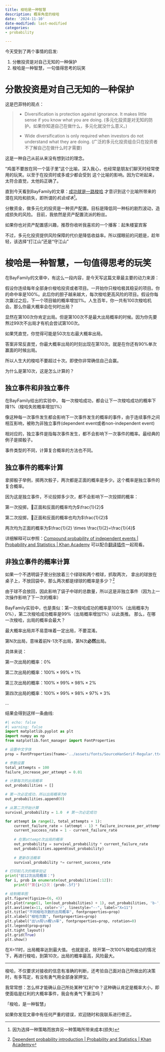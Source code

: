 ```yaml
---
title: 梭哈是一种智慧
description: 概率角度的梭哈
date: '2024-11-10'
date-modified: last-modified
categories:
- probability

---
```


今天受到了两个事情的启发:

1. 分散投资是对自己无知的一种保护
2. 梭哈是一种智慧，一句值得思考的玩笑


# 分散投资是对自己无知的一种保护

这是巴菲特的观点：

> - Diversification is protection against ignorance. It makes little sense if you know what you are doing.
> (多元化投资是对无知的防护。如果你知道自己在做什么，多元化就没什么意义。)
> 
> - Wide diversification is only required when investors do not understand what they are doing.
> (广泛的多元化投资组合只在投资者不了解自己在做什么时才需要)


这是一种自己从前从来没有想到过的理念。

“鸡蛋不要放在同一个篮子里”这个比喻，深入我心，也经常是朋友们聊天时经常使用的玩笑。以至于在投资时或多或少都会受到
这个比喻的影响。因为它听起来，太符合直觉，太他妈正确了。

直到今天看到BayFamily的文章：[成功就是一路梭哈](https://mp.weixin.qq.com/s/5vFS7B7oR_09R8vch69j-w)
才意识到这个比喻所带来的潜在风险和损失，即所谓的*机会成本*^[因为选择一种策略而放弃另一种策略所带来成本(损失)]。


分散资金，做多元化的投资是一种资产配置。目标是降低同一种标的剧烈波动，造成损失的风险。
目前，我依然是资产配置流派的粉丝。

::: {.callout-tip title="Bonus"}
如果你也对资产配置感兴趣，推荐你收听我喜欢的一个播客：起朱楼宴宾客
:::

不过，多元化投资提供风险保障的代价是降低收益率。所以摆眼前的问题是，趁年轻，该选择“打江山”还是“守江山”


# 梭哈是一种智慧，一句值得思考的玩笑

在BayFamily的文章中，有这么一段内容，是今天写这篇文章最主要的动力来源：

::: {.callout}
假设你连续每年全部身价梭哈投资或者项目。一开始你只梭哈极其稳妥的项目。你的命中率是100%。此后你的胆子越来越大，每次梭哈更高风险的项目。假设你每次赢过之后，下一个项目输的概率增加1%。人生百年，你一共有100次梭哈机会。那么你最大概率会在何时出局？

显然在第100次你肯定出局。但是第100次不是最大出局概率的时候。因为你先要熬过99次不出局才有机会尝试第100次。

如果凭直觉，你觉得可能是50次左右最大概率出局。

答案非常反直觉，你最大概率出局的时刻出现在第10次。就是在你还有90%单次赢面的时候出局。

所以人生大的梭哈不要超过十次。即使你非常确信自己会赢。
:::

为什么是第10次，这是怎么计算的？

## 独立事件和非独立事件

在BayFamily给出的实验中， 每一次梭哈成功，都会让下一次梭哈成功的概率下降1%（梭哈失败概率增加1%）

像这种每一次事件发生都会影响下一次事件发生的概率的事件，由于连续事件之间相互影响，被称为非独立事件(dependent event或者non-independent event)

相对应的，独立事件是指每次事件发生，都不会影响下一次事件的概率。最经典的例子是掷骰子。

事件类型的不同，计算复合概率的方法也不同。

## 独立事件的概率计算

拿掷骰子举例，掷两次骰子，两次都是正面的概率是多少。这个概率是独立事件的复合概率。

因为这是独立事件，不论投掷多少次，都不会影响下一次投掷的概率：

第一次投掷，🎲正面和反面的概率均为$\frac{1}{2}$ 

第二次投掷，🎲正面和反面的概率也均为$\frac{1}{2}$ 

两次均为正面的概率为$\frac{1}{2} \times \frac{1}{2}=\frac{1}{4}$

::: {.callout-tip}
详细解释可以参照：[Compound probability of independent events | Probability and Statistics | Khan Academy](https://www.youtube.com/watch?v=xSc4oLA9e8o)
可以配合[翻译插件](https://immersivetranslate.com/zh-Hans/)一起观看。
:::

## 非独立事件的概率计算

如果一个不透明袋子里分别放着三个绿球和两个橙球，抓取两次，
拿出的球放在桌子上，不放回袋中，那么两次都是绿球的概率是多少？^[[Dependent probability introduction | Probability and Statistics | Khan Academy](https://www.youtube.com/watch?v=VjLEoo3hIoM)]

由于球不会放回，因此影响了袋子中球的总数量，所以这是非独立事件（因为上一次操作影响了下一次的概率）

BayFamily实验中，也是类似：第一次梭哈成功的概率是100%（出局概率为0%），第二次梭哈成功概率是99%（出局概率增加1%）以此类推。
那么，在哪一次梭哈，出局的概率会最大？

::: {.callout-warning title="注意"}
最大概率出局并不易意味着一定出局，不要混淆。
:::

第N次出局，意味着前N-1次不出局，第N次**必然**出局。

具体来说：

第一次出局的概率：$0\%$

第二次出局的概率：$100\% \times 99\% \times 1\%$

第三次出局的概率：$100\% \times 99\% \times 98\% \times 2\%$

第四次出局的概率：$100\% \times 99\% \times 98\% \times 97\% \times 3\%$

...

结果会得到这样一条曲线:
```python
#| echo: false
#| warning: false
import matplotlib.pyplot as plt
import numpy as np
from matplotlib.font_manager import FontProperties

# 设置中文字体
prop = FontProperties(fname='../assets/fonts/SourceHanSerif-Regular.ttc')

# 参数设置
total_attempts = 100
failure_increase_per_attempt = 0.01

# 计算每次的出局概率
out_probabilities = []

# 第一次必定成功，所以出局概率为0
out_probabilities.append(0)

# 从第二次开始计算
survival_probability = 1.0  # 第一次必定成功

for attempt in range(2, total_attempts + 1):
    current_failure_rate = (attempt - 1) * failure_increase_per_attempt
    current_success_rate = 1 - current_failure_rate
    
    # 在第attempt次出局的概率
    out_probability = survival_probability * current_failure_rate
    out_probabilities.append(out_probability)
    
    # 更新存活概率
    survival_probability *= current_success_rate

# 打印前几次的概率验证
print("前12次出局概率：")
for i, prob in enumerate(out_probabilities[:12]):
    print(f"第{i+1}次：{prob:.5f}")

# 绘制概率图
plt.figure(figsize=(6, 4))
plt.plot(range(1, len(out_probabilities) + 1), out_probabilities, 'b-', label="出局概率")
plt.axvline(x=11, color='r', linestyle="--", label="X=11")
plt.title("不同梭哈次数的出局概率", fontproperties=prop)
plt.xlabel("梭哈次数", fontproperties=prop)
plt.ylabel("出\n局\n概\n率", fontproperties=prop, rotation=0)
plt.legend(prop=prop)
plt.tight_layout()
plt.grid(True)
plt.show()
```
在X=11时，出局概率达到最大值。
也就是说，除开第一次100%梭哈成功的情况下，再进行梭哈，到第10次，出局的概率最高，风险最大。

---

梭哈，不仅要求对接收的信息有准确的判断，还考验自己面对自己所做出的决策时，有多笃定，有没有勇气用全部身家押宝。

我常常想：怎么样才能确认自己所处某种“红利”中？这种确认肯定是概率大小，即使面临是红利的大概率事件，我会有勇气下重注吗？

「梭哈，是一种智慧」

::: {.callout-warning title='声明'}
如果你发现文章中有任何严重的错误，欢迎随时和我联系进行修正。
:::